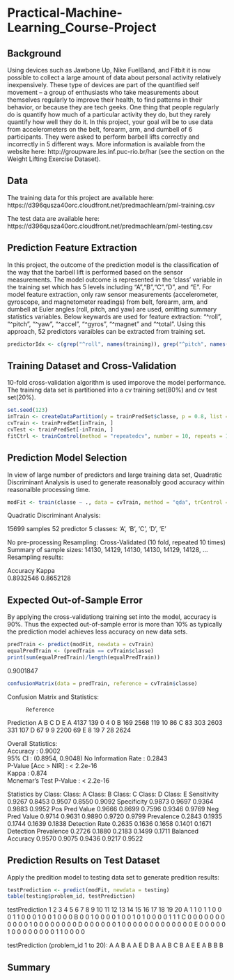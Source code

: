# Practical-Machine-Learning_Course-Project

## Background
Using devices such as Jawbone Up, Nike FuelBand, and Fitbit it is now possible to collect a large amount of data about personal activity relatively inexpensively. These type of devices are part of the quantified self movement – a group of enthusiasts who take measurements about themselves regularly to improve their health, to find patterns in their behavior, or because they are tech geeks. One thing that people regularly do is quantify how much of a particular activity they do, but they rarely quantify how well they do it.
In this project, your goal will be to use data from accelerometers on the belt, forearm, arm, and dumbell of 6 participants. They were asked to perform barbell lifts correctly and incorrectly in 5 different ways. More information is available from the website here: http://groupware.les.inf.puc-rio.br/har (see the section on the Weight Lifting Exercise Dataset).

## Data
The training data for this project are available here:
https://d396qusza40orc.cloudfront.net/predmachlearn/pml-training.csv

The test data are available here:
https://d396qusza40orc.cloudfront.net/predmachlearn/pml-testing.csv

## Prediction Feature Extraction
In this project, the outcome of the prediction model is the classification of the way that the barbell lift is performed based on the sensor measurements. The model outcome is represented in the 'class' variable in the training set which has 5 levels including "A","B","C","D", and "E". For model feature extraction, only raw sensor measurements (accelerometer, gyroscope, and magnetometer readings) from belt, forearm, arm, and dumbell at Euler angles (roll, pitch, and yaw) are used, omitting summary statistics variables. Below keywards are used for feature extraction: "^roll", "^pitch", "^yaw", "^accel", "^gyros", "^magnet" and "^total". Using this approach, 52 predictors varaibles can be extracted from training set.

```r
predictorIdx <- c(grep("^roll", names(training)), grep("^pitch", names(training)), grep("^yaw", names(training)), grep("^accel", names(training)), grep("^gyros", names(training)), grep("^magnet", names(training)), grep("^total", names(training)))
```

## Training Dataset and Cross-Validation
10-fold cross-validation algorithm is used imporove the model performance. The training data set is partitioned into a cv training set(80%) and cv test set(20%).

```r
set.seed(123)
inTrain <- createDataPartition(y = trainPredSet$classe, p = 0.8, list = FALSE)
cvTrain <- trainPredSet[inTrain, ]
cvTest <- trainPredSet[-inTrain, ]
fitCtrl <- trainControl(method = "repeatedcv", number = 10, repeats = 10)
```

## Prediction Model Selection
In view of large number of predictors and large training data set, Quadratic Discriminant Analysis is used to generate reasonalbly good accuracy within reasonalble processing time.

```r
modFit <- train(classe ~ ., data = cvTrain, method = "qda", trControl = fitCtrl)
```
Quadratic Discriminant Analysis:

15699 samples
   52 predictor
    5 classes: 'A', 'B', 'C', 'D', 'E' 

No pre-processing
Resampling: Cross-Validated (10 fold, repeated 10 times) 
Summary of sample sizes: 14130, 14129, 14130, 14130, 14129, 14128, ... 
Resampling results:

  Accuracy   Kappa    
  0.8932546  0.8652128

## Expected Out-of-Sample Error
By applying the cross-validationg training set into the model, accuracy is 90%. Thus the expected out-of-sample error is more than 10% as typically the prediction model achieves less accuracy on new data sets.
```r
predTrain <- predict(modFit, newdata = cvTrain)
equalPredTrain <- (predTrain == cvTrain$classe)
print(sum(equalPredTrain)/length(equalPredTrain))
```
0.9001847

```r
confusionMatrix(data = predTrain, reference = cvTrain$classe)
```
Confusion Matrix and Statistics:

          Reference
Prediction    A    B    C    D    E
         A 4137  139    0    4    0
         B  169 2568  119   10   86
         C   83  303 2603  331  107
         D   67    9    9 2200   69
         E    8   19    7   28 2624

Overall Statistics:                         
               Accuracy : 0.9002          
                 95% CI : (0.8954, 0.9048)
    No Information Rate : 0.2843          
    P-Value [Acc > NIR] : < 2.2e-16                                 
                  Kappa : 0.874           
 Mcnemar's Test P-Value : < 2.2e-16       

Statistics by Class:
                     Class: A Class: B Class: C Class: D Class: E
Sensitivity            0.9267   0.8453   0.9507   0.8550   0.9092
Specificity            0.9873   0.9697   0.9364   0.9883   0.9952
Pos Pred Value         0.9666   0.8699   0.7596   0.9346   0.9769
Neg Pred Value         0.9714   0.9631   0.9890   0.9720   0.9799
Prevalence             0.2843   0.1935   0.1744   0.1639   0.1838
Detection Rate         0.2635   0.1636   0.1658   0.1401   0.1671
Detection Prevalence   0.2726   0.1880   0.2183   0.1499   0.1711
Balanced Accuracy      0.9570   0.9075   0.9436   0.9217   0.9522

## Prediction Results on Test Dataset
Apply the predition model to testing data set to generate predition results:

```r
testPrediction <- predict(modFit, newdata = testing)
table(testing$problem_id, testPrediction)
```
testPrediction 1 2 3 4 5 6 7 8 9 10 11 12 13 14 15 16 17 18 19 20
             A 1 1 0 1 1 0 0 0 1  1  0  0  0  1  0  0  1  0  0  0
             B 0 0 1 0 0 0 0 1 0  0  1  0  1  0  0  0  0  1  1  1
             C 0 0 0 0 0 0 0 0 0  0  0  1  0  0  0  0  0  0  0  0
             D 0 0 0 0 0 0 1 0 0  0  0  0  0  0  0  0  0  0  0  0
             E 0 0 0 0 0 1 0 0 0  0  0  0  0  0  1  1  0  0  0  0

testPrediction (problem_id 1 to 20):
A A B A A E D B A A B C B A E E A B B B

## Summary
